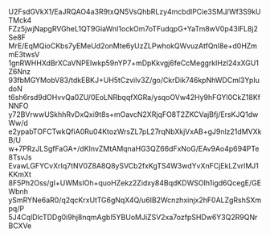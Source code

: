 U2FsdGVkX1/EaJRQAO4a3R9txQN5VsQhbRLzy4mcbdlPCie3SMJ/Wf3S9kUTMck4
FZz5jwjNapgRVGheL1QT9GiaWnI1ockOm7oTFudqpG+YaTm8wV0p43lFL8j2Se8F
MrE/EqMQioCKbs7yEMeUd2onMte6yUzZLPwhokQWvuzAtfQnI8e+d0HZmmE3twsV
1gnRWHHXdBrXCaVNPEIwkp59nYP7+mDpKkvgj6feCcMeggrklHzI24xXGU1Z6Nnz
93fbMGYMobV83/tdkEBKJ+UH5tCzvilv3Z/go/CkrDik746kpNhWDCml3YpIudoN
t6sh6rsd9dOHvvQa0ZU/0EoLNRbqqfXGRa/ysqoOVw42Hy9hFGYl0CkZ18KfNNFO
y72BVrwwUSkhhRvDxQxi9t8s+mOavcN2XRjqFO8T2ZKCVajBfj/ErsKJQ1dwWw/d
e2ypabTOFCTwkQfiA0Ru04KtozWrsZL7pL27rqNbXkjVxAB+gJ9nlz21dMVXkB/U
w+7PRzJLSgfFaGA+/dKInvZMtAMqnaHG3QZ66dFxNoG/EAv9Ao4p694PTe8TsvJs
EvawLGFYCvXrIq7tNV0Z8A8Q8ySVCb2fxKgTS4W3wdYvXnFCjEkLZvrlMJ1KKmXt
8F5Ph2Oss/gl+UWMsIOh+quoHZekz2Zidxy84BqdKDWSOIh1igd6QcegE/GEWbnh
ySmRYNe6aR0/q2qcKrxUtTG6gNqX4Q/u6IB2Wcnzhxinjx2hF0ALZgRshSXmpq/P
5J4CqlDlcTDDg0i9hj8nqmAgbl5YBUoMJiZSV2xa7ozfpSHDw6Y3Q2R9QNrBCXVe

